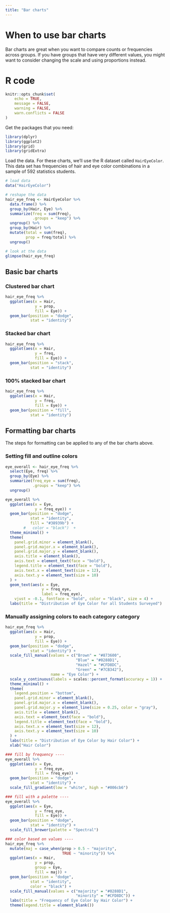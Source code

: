 ```yaml
---
title: "Bar charts"
---
```


# When to use bar charts

Bar charts are great when you want to compare counts or frequencies across groups. If you have groups that have very different values, you might want to consider changing the scale and using proportions instead. 

# R code

```r
knitr::opts_chunk$set(
	echo = TRUE,
	message = FALSE,
	warning = FALSE,
	warn.conflicts = FALSE
)
```

Get the packages that you need:

```r
library(dplyr)
library(ggplot2)
library(grid)
library(gridExtra)
```

Load the data. For these charts, we'll use the R dataset called `HairEyeColor`. This data set has frequencies of hair and eye color combinations in a sample of 592 statistics students.

```r
# load data
data("HairEyeColor")

# reshape the data
hair_eye_freq <- HairEyeColor %>%
  data.frame() %>%
  group_by(Hair, Eye) %>%
  summarize(freq = sum(Freq),
            .groups = "keep") %>%
  ungroup() %>%
  group_by(Hair) %>%
  mutate(total = sum(freq),
         prop = freq/total) %>%
  ungroup() 

# look at the data
glimpse(hair_eye_freq)
```
## Basic bar charts

### Clustered bar chart
```r
hair_eye_freq %>% 
  ggplot(aes(x = Hair, 
             y = prop,
             fill = Eye)) +
  geom_bar(position = "dodge",
           stat = "identity")
```

### Stacked bar chart
```r
hair_eye_freq %>% 
  ggplot(aes(x = Hair, 
             y = freq,
             fill = Eye)) +
  geom_bar(position = "stack",
           stat = "identity") 
```

### 100% stacked bar chart
```r
hair_eye_freq %>% 
  ggplot(aes(x = Hair, 
             y = freq,
             fill = Eye)) +
  geom_bar(position = "fill",
           stat = "identity")
```

## Formatting bar charts

The steps for formatting can be applied to any of the bar charts above. 

### Setting fill and outline colors 
```r
eye_overall <- hair_eye_freq %>%
  select(Eye, freq) %>%
  group_by(Eye) %>%
  summarize(freq_eye = sum(freq),
            .groups = "keep") %>%
  ungroup() 

eye_overall %>%
  ggplot(aes(x = Eye, 
             y = freq_eye)) +
  geom_bar(position = "dodge",
           stat = "identity",
           fill = "#38939b") +
        #   color = "black")  + 
  theme_minimal() + 
  theme(
    panel.grid.minor = element_blank(),
    panel.grid.major.x = element_blank(),
    panel.grid.major.y = element_blank(),
    axis.title = element_blank(),
    axis.text = element_text(face = "bold"),
    legend.title = element_text(face = "bold"),
    axis.text.x = element_text(size = 12),
    axis.text.y = element_text(size = 10)
  ) + 
  geom_text(aes(x = Eye, 
                y = freq_eye,
                label = freq_eye),
    vjust = -0.1, fontface = "bold", color = "black", size = 4) +
  labs(title = "Distribution of Eye Color for all Students Surveyed")
```

### Manually assigning colors to each category category 

```r
hair_eye_freq %>% 
  ggplot(aes(x = Hair, 
             y = prop,
             fill = Eye)) +
  geom_bar(position = "dodge",
           stat = "identity") + 
  scale_fill_manual(values = c("Brown" = "#873600",
                               "Blue" = "#0288D1",
                               "Hazel" = "#CFD8DC",
                               "Green" = "#7CB342"),
                    name = "Eye Color") + 
  scale_y_continuous(labels = scales::percent_format(accuracy = 1)) +
  theme_minimal() + 
  theme(
    legend.position = "bottom",
    panel.grid.minor = element_blank(),
    panel.grid.major.x = element_blank(),
    panel.grid.major.y = element_line(size = 0.25, color = "gray"),
    axis.title = element_blank(),
    axis.text = element_text(face = "bold"),
    legend.title = element_text(face = "bold"),
    axis.text.x = element_text(size = 12),
    axis.text.y = element_text(size = 10)
  ) + 
  labs(title = "Distribution of Eye Color by Hair Color") +
  xlab("Hair Color") 
```



```r

### fill by frequency ----
eye_overall %>%
  ggplot(aes(x = Eye, 
             y = freq_eye,
             fill = freq_eye)) +
  geom_bar(position = "dodge",
           stat = "identity") + 
  scale_fill_gradient(low = "white", high = "#006cb6")

### fill with a palette ----
eye_overall %>%
  ggplot(aes(x = Eye, 
             y = freq_eye,
             fill = Eye)) +
  geom_bar(position = "dodge",
           stat = "identity") + 
  scale_fill_brewer(palette = "Spectral")

### color based on values ---- 
hair_eye_freq %>%
  mutate(maj = case_when(prop > 0.5 ~ "majority",
                         TRUE ~ "minority")) %>%
  ggplot(aes(x = Hair, 
             y = prop,
             group = Eye,
             fill = maj)) +
  geom_bar(position = "dodge",
           stat = "identity",
           color = "black") +
  scale_fill_manual(values = c("majority" = "#0288D1",
                               "minority" = "#CFD8DC")) + 
  labs(title = "Frequency of Eye Color by Hair Color") + 
  theme(legend.title = element_blank())
```
